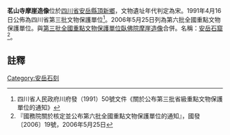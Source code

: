 {{msg:四川省文物保護單位
|名稱 = 茗山寺摩崖造像
|編號 = 30
|圖片 = 
|級別 = S3
|分類 = 
|時代 = [[宋代|宋代]]
|地点 = [[四川省|四川省]][[安岳縣|安岳縣]][[頂新鄉|頂新鄉]]
|坐標 =
|登錄 = 1991年4月16日
}}
{{msg:四川省文物保護單位
|名稱 = [[安岳石窟|安岳石窟]]-茗山寺摩崖造像
|編號 = 50
|圖片 = 
|級別 = 106
|分類 = 
|時代 = 唐至清
|地点 = [[四川省|四川省]][[安岳縣|安岳縣]]
|坐標 =
|登錄 = 2006年5月25日
}}
'''茗山寺摩崖造像'''位於[[四川省|四川省]][[安岳縣|安岳縣]][[頂新鄉|頂新鄉]]，文物遺址年代判定為宋。1991年4月16日公佈為四川省第三批文物保護單位<ref>四川省人民政府川府發（1991）50號文件《關於公布第三批省級重點文物保護單位的通知》</ref>。2006年5月25日列為第六批全國重點文物保護單位。與[[第三批全國重點文物保護單位|第三批全國重點文物保護單位]][[臥佛院摩崖造像|臥佛院摩崖造像]]合併。名稱：[[安岳石窟|安岳石窟]]<ref>『國務院關於核定並公布第六批全國重點文物保護單位的通知』，國發〔2006〕19號，2006年5月25日</ref>。
==註釋==
{{reflist}}
{{文物保護單位小作品}}
{{四川全國重點文物保護單位}}
[[Category:安岳石刻|Category:安岳石刻]]
